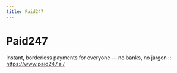 ```yaml
---
title: Paid247
---
```


# Paid247

Instant, borderless payments for everyone — no banks, no jargon :: https://www.paid247.ai/ 